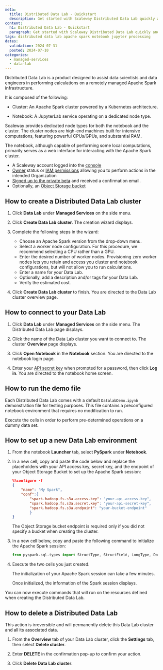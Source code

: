 ```yaml
---
meta:
  title: Distributed Data Lab - Quickstart
  description: Get started with Scaleway Distributed Data Lab quickly and efficiently.
content:
  h1: Distributed Data Lab - Quickstart
  paragraph: Get started with Scaleway Distributed Data Lab quickly and efficiently.
tags: distributed data lab apache spark notebook jupyter processing
dates:
  validation: 2024-07-31
  posted: 2024-07-10
categories:
  - managed-services
  - data-lab
---
```


Distributed Data Lab is a product designed to assist data scientists and data engineers in performing calculations on a remotely managed Apache Spark infrastructure.

It is composed of the following:

  - Cluster: An Apache Spark cluster powered by a Kubernetes architecture.

  - Notebook: A JupyterLab service operating on a dedicated node type.

Scaleway provides dedicated node types for both the notebook and the cluster. The cluster nodes are high-end machines built for intensive computations, featuring powerful CPUs/GPUs, and substantial RAM. 

The notebook, although capable of performing some local computations, primarily serves as a web interface for interacting with the Apache Spark cluster.

<Macro id="requirements" />

- A Scaleway account logged into the [console](https://console.scaleway.com)
- [Owner](/iam/concepts/#owner) status or [IAM permissions](/iam/concepts/#permission) allowing you to perform actions in the intended Organization
- [Signed up to the private beta](https://www.scaleway.com/fr/betas/#distributed-data-lab) and received a confirmation email.
- Optionally, an [Object Storage bucket](/object-storage/how-to/create-a-bucket/)

## How to create a Distributed Data Lab cluster

1. Click **Data Lab** under **Managed Services** on the side menu.

2. Click **Create Data Lab cluster**. The creation wizard displays.

3. Complete the following steps in the wizard:
    - Choose an Apache Spark version from the drop-down menu.
    - Select a worker node configuration. For this procedure, we recommend selecting a CPU rather than a GPU.
    - Enter the desired number of worker nodes.
      <Message type="note">
      Provisioning zero worker nodes lets you retain and access you cluster and notebook configurations, but will not allow you to run calculations.
      </Message>
    - Enter a name for your Data Lab.
    - Optionally, add a description and/or tags for your Data Lab.
    - Verify the estimated cost.

4. Click **Create Data Lab cluster** to finish. You are directed to the Data Lab cluster overview page.

## How to connect to your Data Lab

1. Click **Data Lab** under **Managed Services** on the side menu. The Distributed Data Lab page displays.

2. Click the name of the Data Lab cluster you want to connect to. The cluster **Overview** page displays.

3. Click **Open Notebook** in the **Notebook** section. You are directed to the notebook login page.

4. Enter your [API secret key](/iam/concepts/#api-key) when prompted for a password, then click **Log in**. You are directed to the notebook home screen.

## How to run the demo file

Each Distributed Data Lab comes with a default `DatalabDemo.ipynb` demonstration file for testing purposes. This file contains a preconfigured notebook environment that requires no modification to run.

Execute the cells in order to perform pre-determined operations on a dummy data set.

## How to set up a new Data Lab environment

1. From the notebook **Launcher** tab, select **PySpark** under **Notebook**.

2. In a new cell, copy and paste the code below and replace the placeholders with your API access key, secret key, and the endpoint of your Object Storage Bucket to set up the Apache Spark session:

    ```json
    %%configure -f 
    { 
        "name": "My Spark",
        "conf":{
            "spark.hadoop.fs.s3a.access.key": "your-api-access-key",
            "spark.hadoop.fs.s3a.secret.key": "your-api-secret-key",
            "spark.hadoop.fs.s3a.endpoint": "your-bucket-endpoint"
            }
    }
    ```

    <Message type="note">
    The Object Storage bucket endpoint is required only if you did not specify a bucket when creating the cluster.
    </Message>

3. In a new cell below, copy and paste the following command to initialize the Apache Spark session:

    ```python
    from pyspark.sql.types import StructType, StructField, LongType, DoubleType, StringType 
    ```

4. Execute the two cells you just created.

    <Message type="note">
    The initialization of your Apache Spark session can take a few minutes.
    </Message>

    Once initialized, the information of the Spark session displays.

You can now execute commands that will run on the resources defined when creating the Distributed Data Lab.

## How to delete a Distributed Data Lab

<Message type="important">
  This action is irreversible and will permanently delete this Data Lab cluster and all its associated data.
</Message>

1. From the **Overview** tab of your Data Lab cluster, click the **Settings** tab, then select **Delete cluster**.

2. Enter **DELETE** in the confirmation pop-up to confirm your action.

3. Click **Delete Data Lab cluster**.
